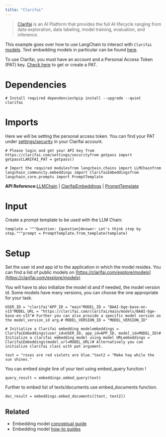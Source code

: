 ```yaml
---
title: "Clarifai"
---
```


> [Clarifai](https://www.clarifai.com/) is an AI Platform that provides the full AI lifecycle ranging from data exploration, data labeling, model training, evaluation, and inference.

This example goes over how to use LangChain to interact with `Clarifai` [models](https://clarifai.com/explore/models). Text embedding models in particular can be found [here](https://clarifai.com/explore/models?page=1\&perPage=24\&filterData=%5B%7B%22field%22%3A%22model_type_id%22%2C%22value%22%3A%5B%22text-embedder%22%5D%7D%5D).

To use Clarifai, you must have an account and a Personal Access Token (PAT) key. [Check here](https://clarifai.com/settings/security) to get or create a PAT.

# Dependencies

```
# Install required dependencies%pip install --upgrade --quiet  clarifai
```

# Imports

Here we will be setting the personal access token. You can find your PAT under [settings/security](https://clarifai.com/settings/security) in your Clarifai account.

```
# Please login and get your API key from  https://clarifai.com/settings/securityfrom getpass import getpassCLARIFAI_PAT = getpass()
```

```
# Import the required modulesfrom langchain.chains import LLMChainfrom langchain_community.embeddings import ClarifaiEmbeddingsfrom langchain_core.prompts import PromptTemplate
```

**API Reference:**[LLMChain](https://python.langchain.com/api_reference/langchain/chains/langchain.chains.llm.LLMChain.html) | [ClarifaiEmbeddings](https://python.langchain.com/api_reference/community/embeddings/langchain_community.embeddings.clarifai.ClarifaiEmbeddings.html) | [PromptTemplate](https://python.langchain.com/api_reference/core/prompts/langchain_core.prompts.prompt.PromptTemplate.html)

# Input

Create a prompt template to be used with the LLM Chain:

```
template = """Question: {question}Answer: Let's think step by step."""prompt = PromptTemplate.from_template(template)
```

# Setup

Set the user id and app id to the application in which the model resides. You can find a list of public models on [https://clarifai.com/explore/models](https://clarifai.com/explore/models)

You will have to also initialize the model id and if needed, the model version id. Some models have many versions, you can choose the one appropriate for your task.

```
USER_ID = "clarifai"APP_ID = "main"MODEL_ID = "BAAI-bge-base-en-v15"MODEL_URL = "https://clarifai.com/clarifai/main/models/BAAI-bge-base-en-v15"# Further you can also provide a specific model version as the model_version_id arg.# MODEL_VERSION_ID = "MODEL_VERSION_ID"
```

```
# Initialize a Clarifai embedding modelembeddings = ClarifaiEmbeddings(user_id=USER_ID, app_id=APP_ID, model_id=MODEL_ID)# Initialize a clarifai embedding model using model URLembeddings = ClarifaiEmbeddings(model_url=MODEL_URL)# Alternatively you can initialize clarifai class with pat argument.
```

```
text = "roses are red violets are blue."text2 = "Make hay while the sun shines."
```

You can embed single line of your text using embed\_query function !

```
query_result = embeddings.embed_query(text)
```

Further to embed list of texts/documents use embed\_documents function.

```
doc_result = embeddings.embed_documents([text, text2])
```

## Related

* Embedding model [conceptual guide](/oss/concepts/embedding_models)
* Embedding model [how-to guides](/oss/how_to/#embedding-models)
